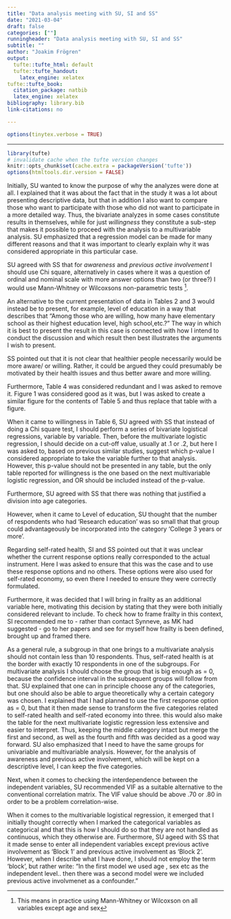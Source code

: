 ```yaml
---
title: "Data analysis meeting with SU, SI and SS"
date: "2021-03-04"
draft: false
categories: [""]
runningheader: "Data analysis meeting with SU, SI and SS" 
subtitle: ""
author: "Joakim Frögren"
output:
  tufte::tufte_html: default
  tufte::tufte_handout:
    latex_engine: xelatex
tufte::tufte_book:
  citation_package: natbib
  latex_engine: xelatex
bibliography: library.bib
link-citations: no

---
```


```r
options(tinytex.verbose = TRUE)
```
---

```r
library(tufte)
# invalidate cache when the tufte version changes
knitr::opts_chunk$set(cache.extra = packageVersion('tufte'))
options(htmltools.dir.version = FALSE)
```

Initially, SU wanted to know the purpose of why the analyzes were done at all. I explained that it was about the fact that in the study it was a lot about presenting descriptive data, but that in addition I also want to compare those who want to participate with those who did not want to participate in a more detailed way. Thus, the bivariate analyzes in some cases constitute results in themselves, while for just *willingness* they constitute a sub-step that makes it possible to proceed with the analysis to a multivariable analysis. SU emphasized that a regression model can be made for many different reasons and that it was important to clearly explain why it was considered appropriate in this particular case. 

SU agreed with SS that for *awareness* and *previous active involvement* I should use Chi square, alternatively in cases where it was a question of ordinal and nominal scale with more answer options than two (or three?) I would use Mann-Whitney or Wilcoxsons non-parametric tests ^[This means in practice using Mann-Whitney or Wilcoxson on all variables except age and sex]. 

An alternative to the current presentation of data in Tables 2 and 3 would instead be to present, for example, level of education in a way that describes that "Among those who are willing, how many have elementary school as their highest education level, high school,etc.?" The way in which it is best to present the result in this case is connected with how I intend to conduct the discussion and which result then best illustrates the arguments I wish to present.   

SS pointed out that it is not clear that healthier people necessarily would be more aware/ or willing. Rather, it could be argued they could presumably be motivated by their health issues and thus better aware and more willing.

Furthermore, Table 4 was considered redundant and I was asked to remove it. Figure 1 was considered good as it was, but I was asked to create a similar figure for the contents of Table 5 and thus replace that table with a figure. 

When it came to willingness in Table 6, SU agreed with SS that instead of doing a Chi square test, I should perform a series of bivariate logistical regressions, variable by variable. Then, before the multivariate logistic regression, I should decide on a cut-off value, usually at .1 or .2, but here I was asked to, based on previous similar studies, suggest which p-value I considered appropriate to take the variable further to that analysis. However, this p-value should not be presented in any table, but the only table reported for willingness is the one based on the next multivariable logistic regression, and OR should be included instead of the p-value. 

Furthermore, SU agreed with SS that there was nothing that justified a division into age categories. 

However, when it came to Level of education, SU thought that the number of respondents who had 'Research education' was so small that that group could advantageously be incorporated into the category 'College 3 years or more'. 

Regarding self-rated health, SI and SS pointed out that it was unclear whether the current response options really corresponded to the actual instrument. Here I was asked to ensure that this was the case and to use these response options and no others. These options were also used for self-rated economy, so even there I needed to ensure they were correctly formulated. 

Furthermore, it was decided that I will bring in frailty as an additional variable here, motivating this decision by stating that they were both initially considered relevant to include. To check how to frame frailty in this context, SI recommended me to - rather than contact Synneve, as MK had suggested - go to her papers and see for myself how frailty is been defined, brought up and framed there.

As a general rule, a subgroup in that one brings to a multivariate analysis should not contain less than 10 respondents. Thus, self-rated health is at the border with exactly 10 respondents in one of the subgroups. For multivariate analysis I should choose the group that is big enough as = 0, because the confidence interval in the subsequent groups will follow from that. SU explained that one can in principle choose any of the categories, but one should also be able to argue theoretically why a certain category was chosen. I explained that I had planned to use the first response option as = 0, but that it then made sense to transform the five categories related to self-rated health and self-rated economy into three. this would also make the table for the next multivariate logistic regression less extensive and easier to interpret. Thus, keeping the middle category intact but merge the first and second, as well as the fourth and fifth was decided as a good way forward. SU also emphasized that I need to have the same groups for univariable and multivariable analysis. However, for the analysis of awareness and previous active involvement, which will be kept on a descriptive level, I can keep the five categories.

Next, when it comes to checking the interdependence between the independent variables, SU recommended VIF as a suitable alternative to the conventional correlation matrix. The VIF value should be above .70 or .80 in order to be a problem correlation-wise.

When it comes to the multivariable logistical regression, it emerged that I initially thought correctly when I marked the categorical variables as categorical and that this is how I should do so that they are not handled as continuous, which they otherwise are.  Furthermore, SU ageed with SS that it made sense to enter all independent variables except previous active involvement as 'Block 1' and previous active involvement as 'Block 2'. However, when I describe what I have done, I should not employ the term 'block', but rather write: "In the first model we used age , sex etc as the independent level.. then there was a second model were we included previous active involvmenet as a confounder."
